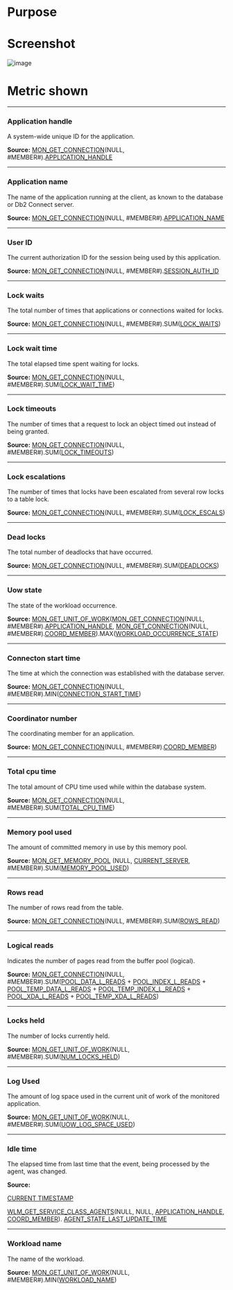 # Purpose


# Screenshot
![image](./images/lock_statistics.png)




# Metric shown


<hr />

### Application handle

A system-wide unique ID for the application.

**Source:** [MON_GET_CONNECTION](https://www.ibm.com/docs/en/db2/11.5?topic=functions-mon-get-connection-get-connection-metrics)(NULL, #MEMBER#).[APPLICATION_HANDLE](https://www.ibm.com/docs/en/db2/11.5?topic=reference-#r0054410)



<hr />

### Application name

The name of the application running at the client, as known to the database or Db2 Connect server.

**Source:** [MON_GET_CONNECTION](https://www.ibm.com/docs/en/db2/11.5?topic=functions-mon-get-connection-get-connection-metrics)(NULL, #MEMBER#).[APPLICATION_NAME](https://www.ibm.com/docs/en/db2/11.5?topic=reference-#r0001165)


<hr />

### User ID

The current authorization ID for the session being used by this application.

**Source:** [MON_GET_CONNECTION](https://www.ibm.com/docs/en/db2/11.5?topic=functions-mon-get-connection-get-connection-metrics)(NULL, #MEMBER#).[SESSION_AUTH_ID](https://www.ibm.com/docs/en/db2/11.5?topic=reference-s#r0010880)


<hr />

### Lock waits

The total number of times that applications or connections waited for locks.

**Source:** [MON_GET_CONNECTION](https://www.ibm.com/docs/en/db2/11.5?topic=functions-mon-get-connection-get-connection-metrics)(NULL, #MEMBER#).SUM([LOCK_WAITS](https://www.ibm.com/docs/en/db2/11.5?topic=reference-l#r0001293))


<hr />

### Lock wait time

The total elapsed time spent waiting for locks.

**Source:** [MON_GET_CONNECTION](https://www.ibm.com/docs/en/db2/11.5?topic=functions-mon-get-connection-get-connection-metrics)(NULL, #MEMBER#).SUM([LOCK_WAIT_TIME](https://www.ibm.com/docs/en/db2/11.5?topic=reference-l#r0001294))


<hr />

### Lock timeouts

The number of times that a request to lock an object timed out instead of being granted.

**Source:** [MON_GET_CONNECTION](https://www.ibm.com/docs/en/db2/11.5?topic=functions-mon-get-connection-get-connection-metrics)(NULL, #MEMBER#).SUM([LOCK_TIMEOUTS](https://www.ibm.com/docs/en/db2/11.5?topic=reference-l#r0001290))



<hr />

### Lock escalations

The number of times that locks have been escalated from several row locks to a table lock.

**Source:** [MON_GET_CONNECTION](https://www.ibm.com/docs/en/db2/11.5?topic=functions-mon-get-connection-get-connection-metrics)(NULL, #MEMBER#).SUM([LOCK_ESCALS](https://www.ibm.com/docs/en/db2/11.5?topic=reference-l#r0001284))



<hr />

### Dead locks

The total number of deadlocks that have occurred.

**Source:** [MON_GET_CONNECTION](https://www.ibm.com/docs/en/db2/11.5?topic=functions-mon-get-connection-get-connection-metrics)(NULL, #MEMBER#).SUM([DEADLOCKS](https://www.ibm.com/docs/en/db2/11.5?topic=reference-d#r0001283))


<hr />

### Uow state


The state of the workload occurrence.


**Source:** [MON_GET_UNIT_OF_WORK](https://www.ibm.com/docs/en/db2/11.5?topic=mpf-mon-get-unit-work-get-unit-work-metrics)([MON_GET_CONNECTION](https://www.ibm.com/docs/en/db2/11.5?topic=functions-mon-get-connection-get-connection-metrics)(NULL, #MEMBER#).[APPLICATION_HANDLE](https://www.ibm.com/docs/en/db2/11.5?topic=reference-#r0054410), [MON_GET_CONNECTION](https://www.ibm.com/docs/en/db2/11.5?topic=functions-mon-get-connection-get-connection-metrics)(NULL, #MEMBER#).[COORD_MEMBER](https://www.ibm.com/docs/en/db2/11.5?topic=reference-c#r0055426)).MAX([WORKLOAD_OCCURRENCE_STATE](https://www.ibm.com/docs/en/db2/11.5?topic=reference-w#r0054064))



<hr />

### Connecton start time

The time at which the connection was established with the database server.

**Source:** [MON_GET_CONNECTION](https://www.ibm.com/docs/en/db2/11.5?topic=functions-mon-get-connection-get-connection-metrics)(NULL, #MEMBER#).MIN([CONNECTION_START_TIME](https://www.ibm.com/docs/en/db2/11.5?topic=reference-c#r0056524))


<hr />

### Coordinator number

The coordinating member for an application.

**Source:** [MON_GET_CONNECTION](https://www.ibm.com/docs/en/db2/11.5?topic=functions-mon-get-connection-get-connection-metrics)(NULL, #MEMBER#).[COORD_MEMBER](https://www.ibm.com/docs/en/db2/11.5?topic=reference-c#r0055426))


<hr />

### Total cpu time

The total amount of CPU time used while within the database system.

**Source:** [MON_GET_CONNECTION](https://www.ibm.com/docs/en/db2/11.5?topic=functions-mon-get-connection-get-connection-metrics)(NULL, #MEMBER#).SUM([TOTAL_CPU_TIME](https://www.ibm.com/docs/en/db2/11.5?topic=reference-t#r0054057))


<hr />

### Memory pool used

The amount of committed memory in use by this memory pool.

**Source:** [MON_GET_MEMORY_POOL](https://www.ibm.com/docs/en/db2/11.5?topic=mpf-mon-get-memory-pool-get-memory-pool-information)
(NULL, [CURRENT_SERVER](https://www.ibm.com/docs/en/db2-for-zos/11?topic=registers-current-server), #MEMBER#).SUM([MEMORY_POOL_USED](https://www.ibm.com/docs/en/db2/11.5?topic=reference-m#r0059534))


<hr />

### Rows read

The number of rows read from the table.

**Source:** [MON_GET_CONNECTION](https://www.ibm.com/docs/en/db2/11.5?topic=functions-mon-get-connection-get-connection-metrics)(NULL, #MEMBER#).SUM([ROWS_READ](https://www.ibm.com/docs/en/db2/11.5?topic=reference-r#r0001317))


<hr />

### Logical reads

Indicates the number of pages read from the buffer pool (logical).

**Source:** [MON_GET_CONNECTION](https://www.ibm.com/docs/en/db2/11.5?topic=functions-mon-get-connection-get-connection-metrics)(NULL, #MEMBER#).SUM([POOL_DATA_L_READS](https://www.ibm.com/docs/en/db2/11.5?topic=reference-p#r0001235) + [POOL_INDEX_L_READS](https://www.ibm.com/docs/en/db2/11.5?topic=reference-p#r0001238) + [POOL_TEMP_DATA_L_READS](https://www.ibm.com/docs/en/db2/11.5?topic=reference-p#r0011302) + [POOL_TEMP_INDEX_L_READS](https://www.ibm.com/docs/en/db2/11.5?topic=reference-p#r0011303) + [POOL_XDA_L_READS](https://www.ibm.com/docs/en/db2/11.5?topic=reference-p#r0022731) + [POOL_TEMP_XDA_L_READS](https://www.ibm.com/docs/en/db2/11.5?topic=reference-p#r0022738))



<hr />

### Locks held

The number of locks currently held.


**Source:** [MON_GET_UNIT_OF_WORK](https://www.ibm.com/docs/en/db2/11.5?topic=mpf-mon-get-unit-work-get-unit-work-metrics)(NULL, #MEMBER#).SUM([NUM_LOCKS_HELD](https://www.ibm.com/docs/en/db2/11.5?topic=reference-l#r0001281))



<hr />

### Log Used

The amount of log space used in the current unit of work of the monitored application.

**Source:** [MON_GET_UNIT_OF_WORK](https://www.ibm.com/docs/en/db2/11.5?topic=mpf-mon-get-unit-work-get-unit-work-metrics)(NULL, #MEMBER#).SUM([UOW_LOG_SPACE_USED](https://www.ibm.com/docs/en/db2/11.5?topic=reference-u#r0001280))


<hr />

### Idle time

The elapsed time from last time that the event, being processed by the agent, was changed.


**Source:**

[CURRENT TIMESTAMP](https://www.ibm.com/docs/en/db2-for-zos/11?topic=registers-current-timestamp)


[WLM_GET_SERVICE_CLASS_AGENTS](https://www.ibm.com/docs/en/db2/11.5?topic=views-wlm-get-service-class-agents-v97)(NULL, NULL, [APPLICATION_HANDLE](https://www.ibm.com/docs/en/db2/11.5?topic=reference-#r0054410), [COORD_MEMBER](https://www.ibm.com/docs/en/db2/11.5?topic=reference-c#r0055426)).
[AGENT_STATE_LAST_UPDATE_TIME](https://www.ibm.com/docs/en/db2/11.5?topic=views-wlm-get-service-class-agents-v97)



<hr />

### Workload name

The name of the workload.

**Source:** [MON_GET_UNIT_OF_WORK](https://www.ibm.com/docs/en/db2/11.5?topic=mpf-mon-get-unit-work-get-unit-work-metrics)(NULL, #MEMBER#).MIN([WORKLOAD_NAME](https://www.ibm.com/docs/en/db2/11.5?topic=reference-w#r0051600))


